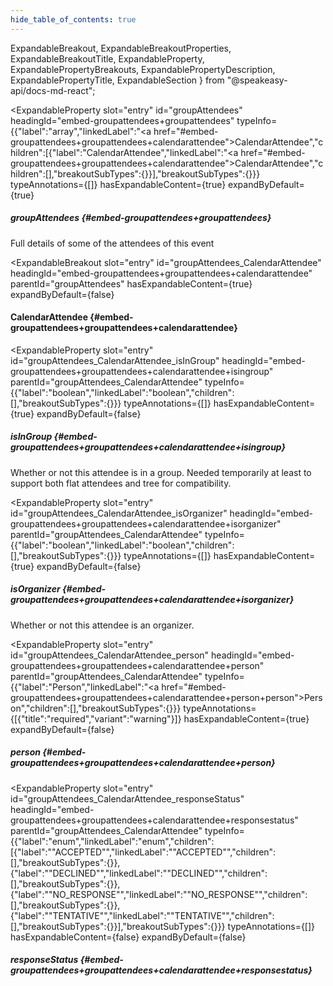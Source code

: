 ```yaml
---
hide_table_of_contents: true
---
```

  ExpandableBreakout,
  ExpandableBreakoutProperties,
  ExpandableBreakoutTitle,
  ExpandableProperty,
  ExpandablePropertyBreakouts,
  ExpandablePropertyDescription,
  ExpandablePropertyTitle,
  ExpandableSection
} from "@speakeasy-api/docs-md-react";

<ExpandableSection>

<ExpandableProperty
  slot="entry"
  id="groupAttendees"
  headingId="embed-groupattendees+groupattendees"
  typeInfo={{"label":"array","linkedLabel":"<a href=\"#embed-groupattendees+groupattendees+calendarattendee\">CalendarAttendee</a>","children":[{"label":"CalendarAttendee","linkedLabel":"<a href=\"#embed-groupattendees+groupattendees+calendarattendee\">CalendarAttendee</a>","children":[],"breakoutSubTypes":{}}],"breakoutSubTypes":{}}}
  typeAnnotations={[]}
  hasExpandableContent={true}
  expandByDefault={true}
>

<ExpandablePropertyTitle slot="title">

##### groupAttendees \{#embed-groupattendees+groupattendees\}

</ExpandablePropertyTitle>

<ExpandablePropertyDescription slot="description">

Full details of some of the attendees of this event

</ExpandablePropertyDescription>

<ExpandablePropertyBreakouts slot="breakouts">

<ExpandableBreakout
  slot="entry"
  id="groupAttendees_CalendarAttendee"
  headingId="embed-groupattendees+groupattendees+calendarattendee"
  parentId="groupAttendees"
  hasExpandableContent={true}
  expandByDefault={false}
>

<ExpandableBreakoutTitle slot="title">

#### CalendarAttendee \{#embed-groupattendees+groupattendees+calendarattendee\}

</ExpandableBreakoutTitle>

<ExpandableBreakoutProperties slot="properties">

<ExpandableProperty
  slot="entry"
  id="groupAttendees_CalendarAttendee_isInGroup"
  headingId="embed-groupattendees+groupattendees+calendarattendee+isingroup"
  parentId="groupAttendees_CalendarAttendee"
  typeInfo={{"label":"boolean","linkedLabel":"boolean","children":[],"breakoutSubTypes":{}}}
  typeAnnotations={[]}
  hasExpandableContent={true}
  expandByDefault={false}
>

<ExpandablePropertyTitle slot="title">

##### isInGroup \{#embed-groupattendees+groupattendees+calendarattendee+isingroup\}

</ExpandablePropertyTitle>

<ExpandablePropertyDescription slot="description">

Whether or not this attendee is in a group. Needed temporarily at least to support both flat attendees and tree for compatibility.

</ExpandablePropertyDescription>

</ExpandableProperty>

<ExpandableProperty
  slot="entry"
  id="groupAttendees_CalendarAttendee_isOrganizer"
  headingId="embed-groupattendees+groupattendees+calendarattendee+isorganizer"
  parentId="groupAttendees_CalendarAttendee"
  typeInfo={{"label":"boolean","linkedLabel":"boolean","children":[],"breakoutSubTypes":{}}}
  typeAnnotations={[]}
  hasExpandableContent={true}
  expandByDefault={false}
>

<ExpandablePropertyTitle slot="title">

##### isOrganizer \{#embed-groupattendees+groupattendees+calendarattendee+isorganizer\}

</ExpandablePropertyTitle>

<ExpandablePropertyDescription slot="description">

Whether or not this attendee is an organizer.

</ExpandablePropertyDescription>

</ExpandableProperty>

<ExpandableProperty
  slot="entry"
  id="groupAttendees_CalendarAttendee_person"
  headingId="embed-groupattendees+groupattendees+calendarattendee+person"
  parentId="groupAttendees_CalendarAttendee"
  typeInfo={{"label":"Person","linkedLabel":"<a href=\"#embed-groupattendees+groupattendees+calendarattendee+person+person\">Person</a>","children":[],"breakoutSubTypes":{}}}
  typeAnnotations={[{"title":"required","variant":"warning"}]}
  hasExpandableContent={true}
  expandByDefault={false}
>

<ExpandablePropertyTitle slot="title">

##### person \{#embed-groupattendees+groupattendees+calendarattendee+person\}

</ExpandablePropertyTitle>

</ExpandableProperty>

<ExpandableProperty
  slot="entry"
  id="groupAttendees_CalendarAttendee_responseStatus"
  headingId="embed-groupattendees+groupattendees+calendarattendee+responsestatus"
  parentId="groupAttendees_CalendarAttendee"
  typeInfo={{"label":"enum","linkedLabel":"enum","children":[{"label":"\"ACCEPTED\"","linkedLabel":"\"ACCEPTED\"","children":[],"breakoutSubTypes":{}},{"label":"\"DECLINED\"","linkedLabel":"\"DECLINED\"","children":[],"breakoutSubTypes":{}},{"label":"\"NO_RESPONSE\"","linkedLabel":"\"NO_RESPONSE\"","children":[],"breakoutSubTypes":{}},{"label":"\"TENTATIVE\"","linkedLabel":"\"TENTATIVE\"","children":[],"breakoutSubTypes":{}}],"breakoutSubTypes":{}}}
  typeAnnotations={[]}
  hasExpandableContent={false}
  expandByDefault={false}
>

<ExpandablePropertyTitle slot="title">

##### responseStatus \{#embed-groupattendees+groupattendees+calendarattendee+responsestatus\}

</ExpandablePropertyTitle>

</ExpandableProperty>

</ExpandableBreakoutProperties>

</ExpandableBreakout>

</ExpandablePropertyBreakouts>

</ExpandableProperty>

</ExpandableSection>